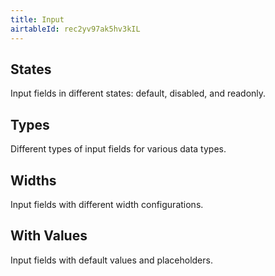 ```yaml
---
title: Input
airtableId: rec2yv97ak5hv3kIL
---
```


## States

Input fields in different states: default, disabled, and readonly.

<StatesExample/>

## Types

Different types of input fields for various data types.

<TypesExample/>

## Widths

Input fields with different width configurations.

<WidthsExample/>

## With Values

Input fields with default values and placeholders.

<ValuesExample/>
